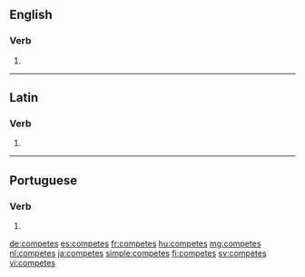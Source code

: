 ==English==

===Verb===
{{head|en}}

# {{en-third-person singular of|compete}}

----

==Latin==

===Verb===
{{la-verb-form|competēs}}

# {{conjugation of|competō||2|s|fut|act|ind|lang=la}}

----

==Portuguese==

===Verb===
{{pt-verb-form}}

# {{conjugation of|competir||2|s|present|indicative|lang=pt}}

[[de:competes]]
[[es:competes]]
[[fr:competes]]
[[hu:competes]]
[[mg:competes]]
[[nl:competes]]
[[ja:competes]]
[[simple:competes]]
[[fi:competes]]
[[sv:competes]]
[[vi:competes]]